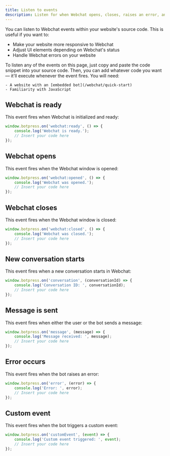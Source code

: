```yaml
---
title: Listen to events
description: Listen for when Webchat opens, closes, raises an error, and more.
---
```


You can listen to Webchat events within your website's source code. This is useful if you want to:

- Make your website more responsive to Webchat
- Adjust UI elements depending on Webchat's status
- Handle Webchat errors on your website

<Tip>
To listen any of the events on this page, just copy and paste the code snippet into your source code. Then, you can add whatever code you want — it'll execute whenever the event fires.
</Tip>

<Info>
    You will need:

    - A website with an [embedded bot](/webchat/quick-start)
    - Familiarity with JavaScript

</Info>

## Webchat is ready

This event fires when Webchat is initialized and ready:

``` javascript index.js {3}
window.botpress.on('webchat:ready', () => {
	console.log('Webchat is ready.');
    // Insert your code here
});
```

## Webchat opens

This event fires when the Webchat window is opened:

``` javascript index.js {3}
window.botpress.on('webchat:opened', () => {
    console.log('Webchat was opened.');
    // Insert your code here
});
```

## Webchat closes

This event fires when the Webchat window is closed:

``` javascript index.js {3}
window.botpress.on('webchat:closed', () => {
    console.log('Webchat was closed.');
    // Insert your code here
});
```

## New conversation starts

This event fires when a new conversation starts in Webchat:

``` javascript index.js {3}
window.botpress.on('conversation', (conversationId) => {
	console.log('Conversation ID: ', conversationId);
    // Insert your code here
});
```

## Message is sent

This event fires when either the user or the bot sends a message:

``` javascript index.js {3}
window.botpress.on('message', (message) => {
	console.log('Message received: ', message);
    // Insert your code here
});
```

## Error occurs

This event fires when the bot raises an error:

``` javascript index.js {3}
window.botpress.on('error', (error) => {
	console.log('Error: ', error);
    // Insert your code here
});
```

## Custom event

This event fires when the bot triggers a custom event:

``` javascript index.js {3}
window.botpress.on('customEvent', (event) => {
    console.log('Custom event triggered: ', event);
	// Insert your code here
});
```